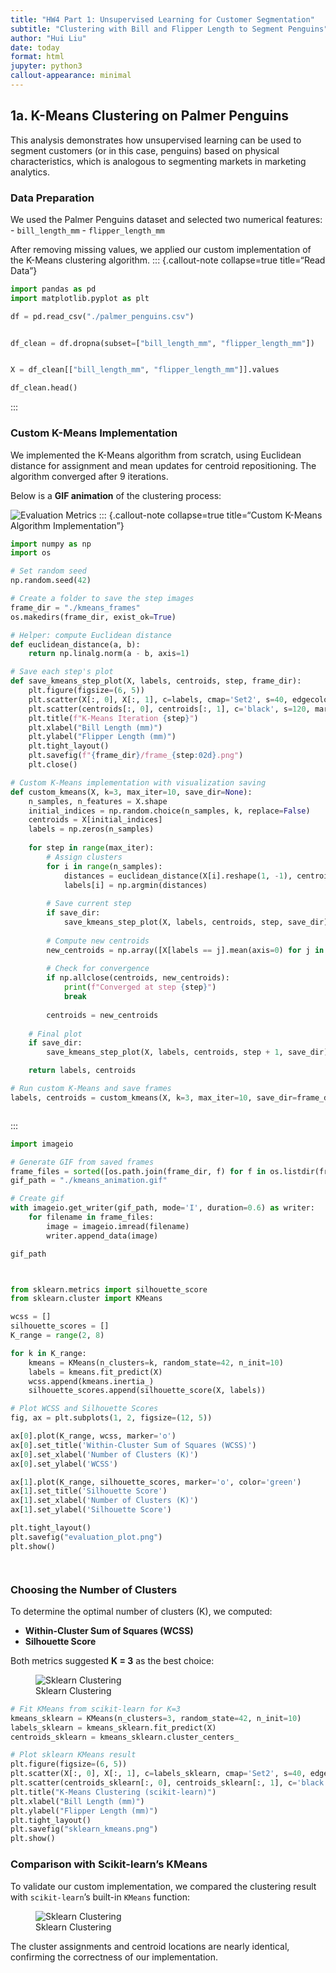 ```yaml
---
title: "HW4 Part 1: Unsupervised Learning for Customer Segmentation"
subtitle: "Clustering with Bill and Flipper Length to Segment Penguins"
author: "Hui Liu"
date: today
format: html
jupyter: python3
callout-appearance: minimal
---
```


## 1a. K-Means Clustering on Palmer Penguins

This analysis demonstrates how unsupervised learning can be used to segment customers (or in this case, penguins) based on physical characteristics, which is analogous to segmenting markets in marketing analytics.

### Data Preparation

We used the Palmer Penguins dataset and selected two numerical features:
- `bill_length_mm`
- `flipper_length_mm`

After removing missing values, we applied our custom implementation of the K-Means clustering algorithm.
::: {.callout-note collapse=true title="Read Data"}
```python
import pandas as pd
import matplotlib.pyplot as plt

df = pd.read_csv("./palmer_penguins.csv")


df_clean = df.dropna(subset=["bill_length_mm", "flipper_length_mm"])


X = df_clean[["bill_length_mm", "flipper_length_mm"]].values

df_clean.head()
```
:::


### Custom K-Means Implementation

We implemented the K-Means algorithm from scratch, using Euclidean distance for assignment and mean updates for centroid repositioning. The algorithm converged after 9 iterations.

Below is a **GIF animation** of the clustering process:

![Evaluation Metrics](kmeans_evaluation.png)
::: {.callout-note collapse=true title="Custom K-Means Algorithm Implementation"}
```python
import numpy as np
import os

# Set random seed
np.random.seed(42)

# Create a folder to save the step images
frame_dir = "./kmeans_frames"
os.makedirs(frame_dir, exist_ok=True)

# Helper: compute Euclidean distance
def euclidean_distance(a, b):
    return np.linalg.norm(a - b, axis=1)

# Save each step's plot
def save_kmeans_step_plot(X, labels, centroids, step, frame_dir):
    plt.figure(figsize=(6, 5))
    plt.scatter(X[:, 0], X[:, 1], c=labels, cmap='Set2', s=40, edgecolor='k')
    plt.scatter(centroids[:, 0], centroids[:, 1], c='black', s=120, marker='x', linewidths=2)
    plt.title(f"K-Means Iteration {step}")
    plt.xlabel("Bill Length (mm)")
    plt.ylabel("Flipper Length (mm)")
    plt.tight_layout()
    plt.savefig(f"{frame_dir}/frame_{step:02d}.png")
    plt.close()

# Custom K-Means implementation with visualization saving
def custom_kmeans(X, k=3, max_iter=10, save_dir=None):
    n_samples, n_features = X.shape
    initial_indices = np.random.choice(n_samples, k, replace=False)
    centroids = X[initial_indices]
    labels = np.zeros(n_samples)
    
    for step in range(max_iter):
        # Assign clusters
        for i in range(n_samples):
            distances = euclidean_distance(X[i].reshape(1, -1), centroids)
            labels[i] = np.argmin(distances)
        
        # Save current step
        if save_dir:
            save_kmeans_step_plot(X, labels, centroids, step, save_dir)
        
        # Compute new centroids
        new_centroids = np.array([X[labels == j].mean(axis=0) for j in range(k)])
        
        # Check for convergence
        if np.allclose(centroids, new_centroids):
            print(f"Converged at step {step}")
            break
        
        centroids = new_centroids
    
    # Final plot
    if save_dir:
        save_kmeans_step_plot(X, labels, centroids, step + 1, save_dir)

    return labels, centroids

# Run custom K-Means and save frames
labels, centroids = custom_kmeans(X, k=3, max_iter=10, save_dir=frame_dir)



```
:::


::: {.callout-note collapse=true title="Create GIF Animation with imageio"}
```python
import imageio

# Generate GIF from saved frames
frame_files = sorted([os.path.join(frame_dir, f) for f in os.listdir(frame_dir) if f.endswith(".png")])
gif_path = "./kmeans_animation.gif"

# Create gif
with imageio.get_writer(gif_path, mode='I', duration=0.6) as writer:
    for filename in frame_files:
        image = imageio.imread(filename)
        writer.append_data(image)

gif_path




```
:::




::: {.callout-note collapse=true title="Evaluate Cluster Quality (WCSS & Silhouette)"}
```python

from sklearn.metrics import silhouette_score
from sklearn.cluster import KMeans

wcss = []
silhouette_scores = []
K_range = range(2, 8)

for k in K_range:
    kmeans = KMeans(n_clusters=k, random_state=42, n_init=10)
    labels = kmeans.fit_predict(X)
    wcss.append(kmeans.inertia_)
    silhouette_scores.append(silhouette_score(X, labels))

# Plot WCSS and Silhouette Scores
fig, ax = plt.subplots(1, 2, figsize=(12, 5))

ax[0].plot(K_range, wcss, marker='o')
ax[0].set_title('Within-Cluster Sum of Squares (WCSS)')
ax[0].set_xlabel('Number of Clusters (K)')
ax[0].set_ylabel('WCSS')

ax[1].plot(K_range, silhouette_scores, marker='o', color='green')
ax[1].set_title('Silhouette Score')
ax[1].set_xlabel('Number of Clusters (K)')
ax[1].set_ylabel('Silhouette Score')

plt.tight_layout()
plt.savefig("evaluation_plot.png")
plt.show()




```
:::


### Choosing the Number of Clusters

To determine the optimal number of clusters (K), we computed:

- **Within-Cluster Sum of Squares (WCSS)**
- **Silhouette Score**

Both metrics suggested **K = 3** as the best choice:

![Sklearn Clustering](kmeans_sklearn.png)

::: {.callout-note collapse=true title="Scikit-learn KMeans Comparison"}
```python

# Fit KMeans from scikit-learn for K=3
kmeans_sklearn = KMeans(n_clusters=3, random_state=42, n_init=10)
labels_sklearn = kmeans_sklearn.fit_predict(X)
centroids_sklearn = kmeans_sklearn.cluster_centers_

# Plot sklearn KMeans result
plt.figure(figsize=(6, 5))
plt.scatter(X[:, 0], X[:, 1], c=labels_sklearn, cmap='Set2', s=40, edgecolor='k')
plt.scatter(centroids_sklearn[:, 0], centroids_sklearn[:, 1], c='black', s=120, marker='x', linewidths=2)
plt.title("K-Means Clustering (scikit-learn)")
plt.xlabel("Bill Length (mm)")
plt.ylabel("Flipper Length (mm)")
plt.tight_layout()
plt.savefig("sklearn_kmeans.png")
plt.show()


```
:::

### Comparison with Scikit-learn's KMeans

To validate our custom implementation, we compared the clustering result with `scikit-learn`'s built-in `KMeans` function:

![Sklearn Clustering](sklearn_kmeans.png)

The cluster assignments and centroid locations are nearly identical, confirming the correctness of our implementation.